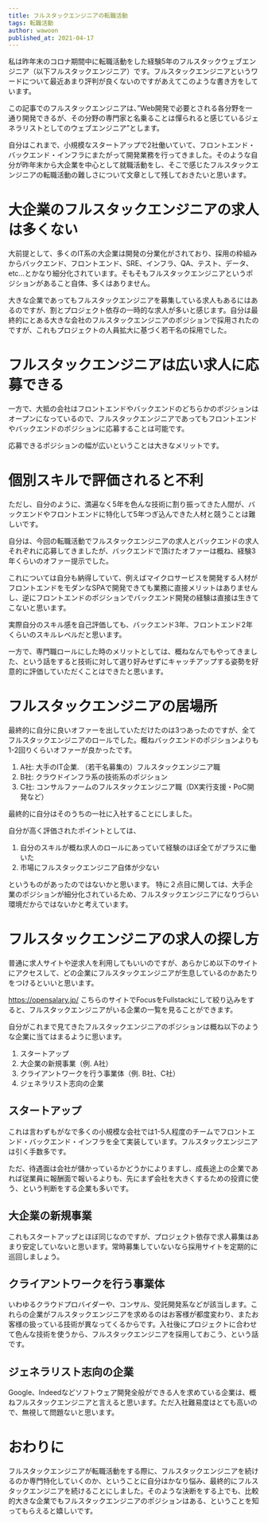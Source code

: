 ```yaml
---
title: フルスタックエンジニアの転職活動
tags: 転職活動 
author: wawoon
published_at: 2021-04-17
---
```


私は昨年末のコロナ期間中に転職活動をした経験5年のフルスタックウェブエンジニア（以下フルスタックエンジニア）です。フルスタックエンジニアというワードについて最近あまり評判が良くないのですがあえてこのような書き方をしています。

この記事でのフルスタックエンジニアは、”Web開発で必要とされる各分野を一通り開発できるが、その分野の専門家と名乗ることは憚られると感じているジェネラリストとしてのウェブエンジニア”とします。

自分はこれまで、小規模なスタートアップで2社働いていて、フロントエンド・バックエンド・インフラにまたがって開発業務を行ってきました。そのような自分が昨年末から大企業を中心として就職活動をし、そこで感じたフルスタックエンジニアの転職活動の難しさについて文章として残しておきたいと思います。

# 大企業のフルスタックエンジニアの求人は多くない

大前提として、多くのIT系の大企業は開発の分業化がされており、採用の枠組みからバックエンド、フロントエンド、SRE、インフラ、QA、テスト、データ、etc…とかなり細分化されています。そもそもフルスタックエンジニアというポジションがあること自体、多くはありません。

大きな企業であってもフルスタックエンジニアを募集している求人もあるにはあるのですが、割とプロジェクト依存の一時的な求人が多いと感じます。自分は最終的にとある大きな会社のフルスタックエンジニアのポジションで採用されたのですが、これもプロジェクトの人員拡大に基づく若干名の採用でした。

# フルスタックエンジニアは広い求人に応募できる

一方で、大抵の会社はフロントエンドやバックエンドのどちらかのポジションはオープンになっているので、フルスタックエンジニアであってもフロントエンドやバックエンドのポジションに応募することは可能です。

応募できるポジションの幅が広いということは大きなメリットです。

# 個別スキルで評価されると不利

ただし、自分のように、満遍なく5年を色んな技術に割り振ってきた人間が、バックエンドやフロントエンドに特化して5年つぎ込んできた人材と競うことは難しいです。

自分は、今回の転職活動でフルスタックエンジニアの求人とバックエンドの求人それぞれに応募してきましたが、バックエンドで頂けたオファーは概ね、経験3年くらいのオファー提示でした。

これについては自分も納得していて、例えばマイクロサービスを開発する人材がフロントエンドをモダンなSPAで開発できても業務に直接メリットはありませんし、逆にフロントエンドのポジションでバックエンド開発の経験は直接は生きてこないと思います。

実際自分のスキル感を自己評価しても、バックエンド3年、フロントエンド2年くらいのスキルレベルだと思います。

一方で、専門職ロールにした時のメリットとしては、概ねなんでもやってきました、という話をすると技術に対して選り好みせずにキャッチアップする姿勢を好意的に評価していただくことはできたと思います。

# フルスタックエンジニアの居場所

最終的に自分に良いオファーを出していただけたのは3つあったのですが、全てフルスタックエンジニアのロールでした。概ねバックエンドのポジションよりも1-2回りくらいオファーが良かったです。

1. A社: 大手のIT企業. （若干名募集の）フルスタックエンジニア職
2. B社: クラウドインフラ系の技術系のポジション
3. C社: コンサルファームのフルスタックエンジニア職（DX実行支援・PoC開発など）

最終的に自分はそのうちの一社に入社することにしました。

自分が高く評価されたポイントとしては、

1. 自分のスキルが概ね求人のロールにあっていて経験のほぼ全てがプラスに働いた
2. 市場にフルスタックエンジニア自体が少ない

というものがあったのではないかと思います。
特に２点目に関しては、大手企業のポジションが細分化されているため、フルスタックエンジニアになりづらい環境だからではないかと考えています。

# フルスタックエンジニアの求人の探し方

普通に求人サイトや逆求人を利用してもいいのですが、あらかじめ以下のサイトにアクセスして、どの企業にフルスタックエンジニアが生息しているのかあたりをつけるといいと思います。

https://opensalary.jp/
こちらのサイトでFocusをFullstackにして絞り込みをすると、フルスタックエンジニアがいる企業の一覧を見ることができます。

自分がこれまで見てきたフルスタックエンジニアのポジションは概ね以下のような企業に当てはまるように思います。

1. スタートアップ
2. 大企業の新規事業（例. A社）
3. クライアントワークを行う事業体（例. B社、C社）
4. ジェネラリスト志向の企業

## スタートアップ

これは言わずもがなで多くの小規模な会社では1-5人程度のチームでフロントエンド・バックエンド・インフラを全て実装しています。フルスタックエンジニアは引く手数多です。

ただ、待遇面は会社が儲かっているかどうかによりますし、成長途上の企業であれば従業員に報酬面で報いるよりも、先にまず会社を大きくするための投資に使う、という判断をする企業も多いです。

## 大企業の新規事業

これもスタートアップとほぼ同じなのですが、プロジェクト依存で求人募集はあまり安定していないと思います。常時募集していないなら採用サイトを定期的に巡回しましょう。

## クライアントワークを行う事業体

いわゆるクラウドプロバイダーや、コンサル、受託開発系などが該当します。これらの企業がフルスタックエンジニアを求めるのはお客様が都度変わり、またお客様の扱っている技術が異なってくるからです。入社後にプロジェクトに合わせて色んな技術を使うから、フルスタックエンジニアを採用しておこう、という話です。

## ジェネラリスト志向の企業

Google、Indeedなどソフトウェア開発全般ができる人を求めている企業は、概ねフルスタックエンジニアと言えると思います。ただ入社難易度はとても高いので、無視して問題ないと思います。

# おわりに

フルスタックエンジニアが転職活動をする際に、フルスタックエンジニアを続けるのか専門特化していくのか、ということに自分はかなり悩み、最終的にフルスタックエンジニアを続けることにしました。そのような決断をする上でも、比較的大きな企業でもフルスタックエンジニアのポジションはある、ということを知ってもらえると嬉しいです。